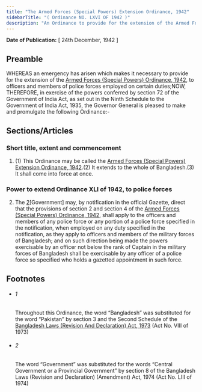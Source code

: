 ```yaml
---
title: "The Armed Forces (Special Powers) Extension Ordinance, 1942"
sidebarTitle: "( Ordinance NO. LXVI OF 1942 )"
description: "An Ordinance to provide for the extension of the Armed Forces (Special Powers) Ordinance, 1942, to officers and members of police forces employed on certain duties.1♣"
---
```


**Date of Publication:** [ 24th December, 1942 ]

## Preamble

WHEREAS an emergency has arisen which makes it necessary to provide for the extension of the [Armed Forces (Special Powers) Ordinance, 1942](/act-196.html "Armed Forces (Special Powers) Ordinance, 1942"), to officers and members of police forces employed on certain duties;NOW, THEREFORE, in exercise of the powers conferred by section 72 of the Government of India Act, as set out in the Ninth Schedule to the Government of India Act, 1935, the Governor General is pleased to make and promulgate the following Ordinance:-

## Sections/Articles

### Short title, extent and commencement

1. (1) This Ordinance may be called the [Armed Forces (Special Powers) Extension Ordinance, 1942](/act-198.html "Armed Forces (Special Powers) Extension Ordinance, 1942").(2) It extends to the whole of Bangladesh.(3) It shall come into force at once.

### Power to extend Ordinance XLI of 1942, to police forces

2. The [2](1)[Government] may, by notification in the official Gazette, direct that the provisions of section 2 and section 4 of the [Armed Forces (Special Powers) Ordinance, 1942](/act-196.html "Armed Forces (Special Powers) Ordinance, 1942"), shall apply to the officers and members of any police force or any portion of a police force specified in the notification, when employed on any duty specified in the notification, as they apply to officers and members of the military forces of Bangladesh; and on such direction being made the powers exercisable by an officer not below the rank of Captain in the military forces of Bangladesh shall be exercisable by any officer of a police force so specified who holds a gazetted appointment in such force.

## Footnotes

- ###### 1

  Throughout this Ordinance, the word “Bangladesh” was substituted for the word “Pakistan” by section 3 and the Second Schedule of the [Bangladesh Laws (Revision And Declaration) Act, 1973](/act-430.html "Bangladesh Laws (Revision And Declaration) Act, 1973") (Act No. VIII of 1973)

- ###### 2

  The word “Government” was substituted for the words “Central Government or a Provincial Government” by section 8 of the Bangladesh Laws (Revision and Declaration) (Amendment) Act, 1974 (Act No. LIII of 1974)
